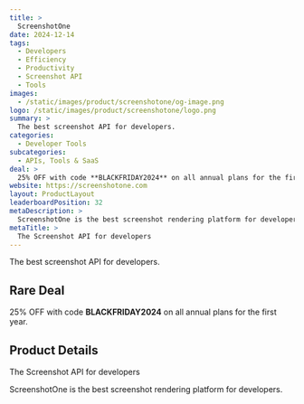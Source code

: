 ```yaml
---
title: >
  ScreenshotOne
date: 2024-12-14
tags:
  - Developers
  - Efficiency
  - Productivity
  - Screenshot API
  - Tools
images:
  - /static/images/product/screenshotone/og-image.png
logo: /static/images/product/screenshotone/logo.png
summary: >
  The best screenshot API for developers.
categories:
  - Developer Tools
subcategories:
  - APIs, Tools & SaaS
deal: >
  25% OFF with code **BLACKFRIDAY2024** on all annual plans for the first year.
website: https://screenshotone.com
layout: ProductLayout
leaderboardPosition: 32
metaDescription: >
  ScreenshotOne is the best screenshot rendering platform for developers.
metaTitle: >
  The Screenshot API for developers
---
```

The best screenshot API for developers.

## Rare Deal

25% OFF with code **BLACKFRIDAY2024** on all annual plans for the first year.

## Product Details

The Screenshot API for developers

ScreenshotOne is the best screenshot rendering platform for developers.
